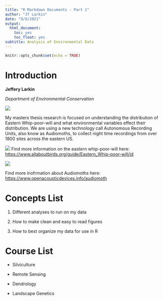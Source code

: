 ```yaml
---
title: "R Markdown Documents - Part 1"
author: "JT Larkin"
date: "9/8/2021"
output:
  html_document:
    toc: yes
    toc_float: yes
subtitle: Analysis of Environmental Data
---
```


```r
knitr::opts_chunk$set(echo = TRUE)
```

# Introduction
**Jeffery Larkin**

*Department of Environmental Conservation*

![](C:\JT_Larkin\Images\UCard.jpg)




My masters thesis research is focused on understanding the distribution of Eastern Whip-poor-will and what environmental variables effect their distribution. We are using a new technology call Autonomous Recording Units, also know as Audiomoths, to collect night time recordings from over 1800 sites across the eastern US. 




![](C:\Users\larki\Desktop\Whip-poor-will\Images\DSC_4919.JPG)
Find more information on the eastern whip-poor-will here: <https://www.allaboutbirds.org/guide/Eastern_Whip-poor-will/id> 


![](C:\Users\larki\Desktop\ARU_img.jpg)

Find more inofrmation about Audiomoths here: <https://www.openacousticdevices.info/audiomoth> 





# Concepts List
1. Different analyses to run on my data 

2. How to make clean and easy to read figures  

3. How to best organize my data for use in R  


# Course List
  * Silviculture  

  * Remote Sensing 

  * Dendrology  

  * Landscape Genetics  